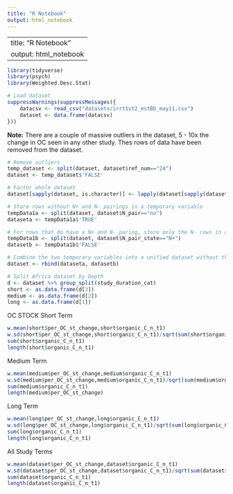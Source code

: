 ```yaml
---
title: "R Notebook"
output: html_notebook
---
```


---
title: "R Notebook"
output: html_notebook
---

```r
library(tidyverse)
library(psych)
library(Weighted.Desc.Stat)
```

```r
# Load dataset
suppressWarnings(suppressMessages({
    datacsv <- read_csv("datasets/irrt1vt2_estBD_may11.csv")
    dataset <- data.frame(datacsv)
}))
```

<b>Note:</b> There are a couple of massive outliers in the dataset, 5 - 10x the change in OC seen in any other study.  Thes rows of data have been removed from the dataset.

```r
# Remove outliers
temp_dataset <- split(dataset, dataset$ref_num=="24")
dataset <- temp_dataset$'FALSE'
```

```r
# Factor whole dataset
dataset[sapply(dataset, is.character)] <- lapply(dataset[sapply(dataset, is.character)], as.factor)

# Store rows without N+ and N- pairings in a temporary variable
tempData1a <- split(dataset, dataset$N_pair=="no")
dataseta <- tempData1a$'TRUE'

# For rows that do have a N+ and N- paring, store only the N- rows in a temporary variable
tempData1b <- split(dataset, dataset$N_pair_state=="N+")
datasetb <- tempData1b$'FALSE'

# Combine the two temporary variables into a unified dataset without the N+ treatments where such pairings exist in the dataset
dataset <- rbind(dataseta, datasetb)

# Split Africa dataset by Depth
d <- dataset %>% group_split(study_duration_cat)
short <- as.data.frame(d[3])
medium <- as.data.frame(d[2])
long <- as.data.frame(d[1])
```

OC STOCK
Short Term
```r
w.mean(short$per_OC_st_change,short$organic_C_n_t1)
w.sd(short$per_OC_st_change,short$organic_C_n_t1)/sqrt(sum(short$organic_C_n_t1))
sum(short$organic_C_n_t1)
length(short$organic_C_n_t1)
```

Medium Term
```r
w.mean(medium$per_OC_st_change,medium$organic_C_n_t1)
w.sd(medium$per_OC_st_change,medium$organic_C_n_t1)/sqrt(sum(medium$organic_C_n_t1))
sum(medium$organic_C_n_t1)
length(medium$per_OC_st_change)
```

Long Term
```r
w.mean(long$per_OC_st_change,long$organic_C_n_t1)
w.sd(long$per_OC_st_change,long$organic_C_n_t1)/sqrt(sum(long$organic_C_n_t1))
sum(long$organic_C_n_t1)
length(long$organic_C_n_t1)
```

All Study Terms
```r
w.mean(dataset$per_OC_st_change,dataset$organic_C_n_t1)
w.sd(dataset$per_OC_st_change,dataset$organic_C_n_t1)/sqrt(sum(dataset$organic_C_n_t1))
sum(dataset$organic_C_n_t1)
length(dataset$organic_C_n_t1)
```





